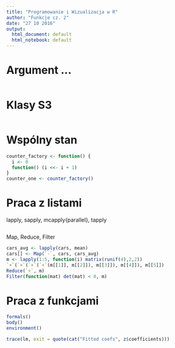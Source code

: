 ```yaml
---
title: "Programowanie i Wizualizacja w R"
author: "Funkcje cz. 2"
date: "27 10 2016"
output:
  html_document: default
  html_notebook: default
---
```


# Argument ...

```{}
```

# Klasy S3

```r

```

# Wspólny stan

```r
counter_factory <- function() {
  i <- 0
  function() (i <<- i + 1)
}
counter_one <- counter_factory()
```

# Praca z listami

lapply, sapply, mcapply{parallel}, tapply

```r

```

Map, Reduce, Filter

```r
cars_avg <- lapply(cars, mean)
cars[] <- Map(`-`, cars, cars_avg)
m <- lapply(1:5, function(i) matrix(runif(4),2,2))
`+`(`+`(`+`(`+`(m[[1]], m[[2]]), m[[3]]), m[[4]]), m[[5]])
Reduce(`+`, m)
Filter(function(mat) det(mat) < 0, m)
```

# Praca z funkcjami

```r
formals()
body()
environment()

trace(lm, exit = quote(cat("Fitted coefs", z$coefficients)))
```


